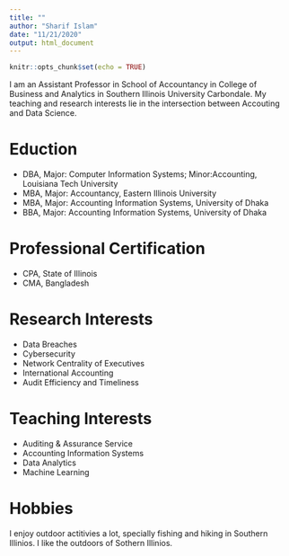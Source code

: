 ```yaml
---
title: ""
author: "Sharif Islam"
date: "11/21/2020"
output: html_document
---
```


```r
knitr::opts_chunk$set(echo = TRUE)
```

I am an Assistant Professor in School of Accountancy in College of Business and Analytics in Southern Illinois University Carbondale. My teaching and research interests lie in the intersection between Accouting and Data Science. 

# Eduction 

* DBA, Major: Computer Information Systems; Minor:Accounting, Louisiana Tech University
* MBA, Major: Accountancy, Eastern Illinois University
* MBA, Major: Accounting Information Systems, University of Dhaka 
* BBA, Major: Accounting Information Systems, University of Dhaka

# Professional Certification

* CPA, State of Illinois 
* CMA, Bangladesh 

# Research Interests 

* Data Breaches
* Cybersecurity
* Network Centrality of Executives
* International Accounting
* Audit Efficiency and Timeliness


# Teaching Interests 

* Auditing & Assurance Service 
* Accounting Information Systems 
* Data Analytics 
* Machine Learning 


# Hobbies 

I enjoy outdoor actitivies a lot, specially fishing and hiking in Southern Illinios. I like the outdoors of Sothern Illinios. 
